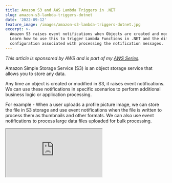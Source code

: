 ```yaml
---
title: Amazon S3 and AWS Lambda Triggers in .NET
slug: amazon-s3-lambda-triggers-dotnet
date: '2022-09-12'
feature_image: /images/amazon-s3-lambda-triggers-dotnet.jpg
excerpt: >-
  Amazon S3 raises event notifications when Objects are created and modified.
  Learn how to use this to trigger Lambda Functions in .NET and the different
  configuration associated with processing the notification messages.
---
```

_This article is sponsored by AWS and is part of my [AWS Series](/tag/aws/)._

Amazon Simple Storage Service (S3) is an object storage service that allows you to store any data.

Any time an object is created or modified in S3, it raises event notifications. We can use these notifications in specific scenarios to perform additional business logic or application processing.

For example - When a user uploads a profile picture image, we can store the file in S3 storage and use event notifications when the file is written to process them as thumbnails and other formats. We can also use event notifications to process large data files uploaded for bulk processing.

<iframe src="https://www.youtube.com/embed/U96230YlSJA" />

You will learn:

-   Build and set up a Lambda Function to handle S3 event notification.
-   Different Lambda trigger configurations.
-   Exception handling when processing S3 Event Notifications.

[

Amazon S3 For the .NET Developer: How to Easily Get Started

Learn how to get started with Amazon S3 from a .NET Core application. We will learn how to store and retrieve data from the storage, important concepts to be aware of while using S3.

![](/favicon.ico)Rahul NathRahul Pulikkot Nath

![](/images/storage-box.jpg)

](/blog/amazon-s3-dotnet)

## S3 Event Notification Types and Destinations

Amazon S3 supports notifications for different types and destinations to publish these events. When configuring event notification triggers, you can specify the event types and the destination for the events.

### Notification Types

Below are the [Notification Types](https://docs.aws.amazon.com/AmazonS3/latest/userguide/notification-how-to-event-types-and-destinations.html#supported-notification-event-types) supported by Amazon S3.

-   **s3:TestEvent →** Test notification event created when notification is enabled on S3
-   **s3:ObjectCreated: →** Object created or updated events. The \* can also be replaced by _PUT_, _POST_, or _COPY_ if you want to listen to specific operations on S3.
-   **s3:ObjectRemoved: →** Objects are removed from S3. The \* can be replaced by _Delete_ or _DeleteMarkerCreated._

### Event Destinations

Amazon S3 can send event notifications to different destinations. Amazon SNS, Amazon SQS, AWS Lambda, and Amazon EventBridge are currently supported destinations. When setting up the destinations, we can specify the notification types to be sent to the particular destination.

## Build and Deploy .NET Lambda Function

[AWS Lambda](/blog/aws-lambda-net-core/) is Amazon’s answer to serverless computing services. It allows running code with zero administration of the infrastructure that the code is running on.

Make sure to install the AWS Toolkit ([Visual Studio](https://aws.amazon.com/visualstudio/), [Rider](https://aws.amazon.com/rider/), [VS Code](https://aws.amazon.com/visualstudiocode/)) and [set up Credentials for the local development environment](/blog/amazon-credentials-dotnet/).  This helps you quickly develop a .NET application on the AWS infrastructure and deploy them quickly to your AWS Accounts.

[

AWS Lambda For The .NET Developer: How To Easily Get Started

Learn how to get started with AWS Lambda with .NET Core by building out a simple function and deploying to AWS. We will also see how to set up local development environment using the AWS Toolkit.

![](/favicon.ico)Rahul NathRahul Pulikkot Nath

![](/images/aws_lambda.jpg)

](/blog/aws-lambda-net-core)

With the AWS Toolkit installed, select the AWS Lambda Lambda Project template from the new project template and choose the S3 blueprint. This creates an AWS Lambda function template project with a `Function.cs` class with everything required to handle S3 events, as shown below.

```csharp
public class Function
{
    public async Task<string?> FunctionHandler(S3Event evnt, ILambdaContext context)
    {
        var s3Event = evnt.Records?[0].S3;
        if(s3Event == null)
        {
            return null;
        }

        try
        {
            var response = await this.S3Client.GetObjectMetadataAsync(s3Event.Bucket.Name, s3Event.Object.Key);
                        context.Logger.LogInformation(response.Headers.ContentType);
            return response.Headers.ContentType;
        }
        catch(Exception e)
        {
            context.Logger.LogInformation($"Error getting object {s3Event.Object.Key} from bucket {s3Event.Bucket.Name}. Make sure they exist and your bucket is in the same region as this function.");
            context.Logger.log information(e.Message);
            context.Logger.log information(e.StackTrace);
            throw;
        }
    }
}

```

The `S3Event` class represents the S3 event notification and contains the S3 object information and associated metadata for the event.

### Deploy Lambda Function

To publish the Lambda function to the AWS account, you can use the Publish to AWS Lambda option that the AWS Toolkit provides. You can directly publish the new lambda function with your [development environment connected to your AWS account](/blog/amazon-credentials-dotnet/).

I prefer to set up an automated build/deploy pipeline to publish to your AWS Account for real-world applications. Check out the below for an example of how to set up a Lambda Function deployment pipeline from GitHub Actions.

<iframe src="https://www.youtube.com/embed/U96230YlSJA" />

## Setting Up S3 Notification and Lambda Trigger

With the Lambda Function deployed, we can set up the function to trigger on S3 event notifications.

You can do this under the Lambda Function or the S3 Bucket for which you want to listen to the notifications.

Under the Lambda Function, navigate to Configuration → Triggers and choose the ‘Add Tigger’ button (as shown below).

![Add Trigger from the Lambda Function under Configuration → Triggers. This allows to choose different sources for the Lambda Trigger, and one of them is S3.](/images/s3-add-lambda-trigger.jpg)

Add Trigger from the Lambda Function under Configuration → Triggers. This allows you to choose different sources for the Lambda Trigger, and one of them is S3.

It prompts us to select the Source of the trigger. Select S3 and specify the source Bucket (`user-contact-data` in this case).

Select the event types that you want to trigger Lambda Function.

Below I’ve selected ‘All object create events, which will trigger on create, update, copy, and multipart uploads of objects to the S3.

![Select S3 and Lambda Trigger source and select the S3 Bucket that serves as the event source. Specify the event types for which to trigger the .NET Lambda Function](/images/s3-add-lambda-trigger-create.jpg)

When adding the Trigger, the S3 is permitted to invoke the Lambda Function. This is required so that any time an S3 notification occurs, it can invoke the Lambda Function with the Object details.

The permission added can be seen under the ‘Resource-based policy’ section under the Lambda Function Configuration → Permissions, as shown below.

![The resource-based policy allows S3 to invoke the .NET Lambda Function on a notification.](/images/s3-trigger-lambda-invoke-permission.jpg)

### IAM Policies

Since the Lambda Function uses the `AmazonS3Client` to read the Object metadata on processing the event notification, we need to ensure the Lambda function has the appropriate permissions to talk to S3.

For this, we can edit Lambda’s IAM Role and add an inline policy with the `GetObject` read permission on the S3 storage.

![Update the Lambda IAM Permissions to talk to the S3 Bucket. To read the file data and the metadata, assign the GetObject Read access.](/images/s3-lambda-iam-permissions.jpg)

### Testing Integration

Upload a new file to the S3 Bucket to test the end-to-end integration. This triggers an S3 notification, which is sent to the Lambda Function.

On receiving the notification, Lambda functions use the `AmazonS3Client` to get the newly added object's metadata and log it to CloudWatch.

If required, you can update the Function handler code to read the file's contents, as shown below.

```csharp
var file = await this.S3Client.GetObjectAsync(s3Event.Bucket.Name, s3Event.Object.Key);
using var reader = new StreamReader(file.ResponseStream);
var fileContents = await reader.ReadToEndAsync();

context.Logger.LogInformation(fileContents);

```

The file contents can be used for business processing or other application-related functionality in a real-world scenario.

## Lambda Trigger Configuration

The Lambda Configuration supports two additional configuration properties - Prefix and Suffix. Both are optional.

-   Prefix → Limits the notifications to objects with names starting with the specified characters.
-   Suffix → Limits the notifications to objects with names ending with the specified characters.

![S3 Lambda Trigger configuration to specify the Prefix or Suffix, to filter the files sent to Lambda Function.](/images/s3-add-lambda-trigger-configuration.jpg)

In the above screenshot, I have Prefix as ‘_unprocessed/_’, which means only S3 Objects uploaded to the folder _unprocessed,_ will trigger a notification of the Lambda Function.

Specifying the Prefix and Suffix is particularly useful if you are reading/writing back to the same S3 Bucket from the same Lambda Function. This otherwise would cause a recursive invocation of the Lambda Function. Using Prefix, you can trigger the Lambda Function only when a file is changed under a specific filter (being under the unprocessed folder). You can write back the new file to a different folder that does not fall under the original filter condition.

E.g., Suppose we are processing images using the Lambda Function. When they are uploaded to the ‘unprocessed’ folder, you can write back the processed image to a different folder (’processed’) so that it will not trigger the Lambda function again.

## S3 Notification and Exception Handling

Amazon S3 invokes Lambda Function asynchronously. This means the Lambda Function does not wait for a response from the Function code. S3 hands off the notification message, and Lambda is responsible for the rest.

As long as the messages get processed successfully, things go okay. But it’s when messages fail to process (which can happen for various reasons), we need to do additional configuration.

### Simulating Exception in .NET Lambda

To simulate an exception in processing in our simple S3 Lambda Handler, let’s add a condition on the S3 Object name.

If the file name contains the word ‘Exception,’ the function handler will throw an exception. This makes it easy to simulate an exception condition.

```csharp
public async Task<string?> FunctionHandler(S3Event event, ILambdaContext context)
{
    var s3Event = evnt.Records?[0].S3;
    if (s3Event == null)
    {
        return null;
    }

    if (s3Event.Object.Key.Contains("Exception"))
        throw new Exception($"Exception processing file {s3Event.Object.Key}");

   ... /Remaining Processing
}

```

If we upload a file with a name that contains ‘Exception’, the Lambda function will fail to process the notification message.

### Default Retry Behaviour

By default, Lambda retires the message two times on an exception when processing the message asynchronously.

This is configured under Configuration → Asynchronous invocation section.

It also specified the maximum age of the event as 6 hours, which means the message will be discarded after that time if not processed.

![Lambda Asynchronous configuration sets the message retry limit and the maximum age event.](/images/s3-lambda-asynchronous-invocation-configuration.jpg)

So for an Object uploaded with ‘Exception’ in the name, we will see the message processed by the Lambda Function 3 times - 1 on the notification + 2 retries. The first retry is after 1 minute of the original notification and then 2 minutes after the first retry.

If the notification's processing errors are due to transient errors (which go away with time), it might get processed the second time. But for errors that aren’t transient (like in our case, since it will always error if the file name has the word ‘Exception’), it will retry two times and then be discarded. The notification will be lost.

### Lambda Asynchronous Invocation Configuration

To prevent notifications from being lost after two retries, we can update the Asynchronous configuration and specify a Dead-letter queue (DLQ).

Any unprocessed messages after the specified number of Retry attempts (0, 1, or 2) will be automatically moved to the specified Dead Letter Queue.

The DLQ can be Amazon SQS or Amazon SNS. Below I have configured it to be an SQS.

![Update the Lambda Asynchronous Configuration to set up the Dead Letter Queue. Any messages that cannot be processed after the specified number of retries is moved to the DLQ](/images/s3-lambda-asynchronous-invocation-configuration-edit.jpg)

Any notifications that have already been discarded before updating this configuration are permanently lost. New notifications that cannot be processed after two retries will be moved to the SQS.

Based on the message and your business needs, you can reprocess these messages by addressing the error in processing.

I hope this helps you to understand and set up Lambda Triggers based on S3 Object notifications.
